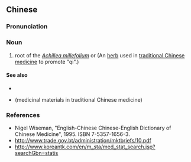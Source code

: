 {{also|黄蓍}}
==Chinese==
{{zh-forms|s=黄蓍}}

===Pronunciation===
{{zh-pron
|m=huángshī
|cat=n
}}

===Noun===
{{zh-noun}}

# root of the {{vern|milk vetch}} ''[[Achillea millefolium]]'' or {{vern|alpine yarrow}} {{taxlink|Achillea alpina|species|noshow=1}} (An [[herb]] used in [[traditional Chinese medicine]] to promote "qi".)

====See also====
* {{l|zh|补益药}}
* {{l|zh|药材}} (medicinal materials in traditional Chinese medicine)

===References===
* Nigel Wiseman, "English-Chinese Chinese-English Dictionary of Chinese Medicine", 1995. ISBN 7-5357-1656-3.
* http://www.trade.gov.bt/administration/mktbriefs/10.pdf
* http://www.koreantk.com/en/m_sta/med_stat_search.jsp?searchGbn=statis